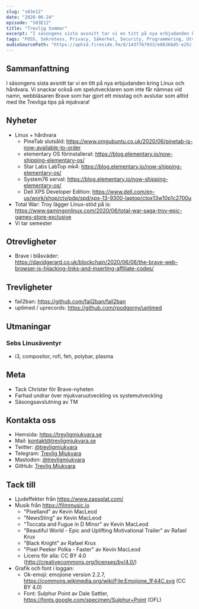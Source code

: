 ```yaml
---
slug: "s03e12"
date: "2020-06-24"
episode: "S03E12"
title: "Trevlig Sommar"
excerpt: "I säsongens sista avsnitt tar vi en titt på nya erbjudanden kring Linux och hårdvara. Vi snackar också om spelutvecklaren som inte får nämnas vid namn, webbläsaren Brave som har gjort ett misstag och avslutar som alltid med lite Trevliga tips på mjukvara!" 
tags: "FOSS, Sekretess, Privacy, Säkerhet, Security, Programmering, Utveckling, RaspberryPi, PinePhone, Technology, Linux, Open Source, git, vim, System76, elementary OS, Dell XPS, Star Labs, i3, compositor, rofi, feh, polybar, plasma, fail2ban, uptimed, uprecords, Brave, Epic, Total War Troy" 
audioSourcePath: "https://aphid.fireside.fm/d/1437767933/e86366d5-e25c-4aab-9a13-33b7144ac160/c8b5ddf9-2a20-421a-ad5f-9a0f7896011d.mp3"
---
```


## Sammanfattning
I säsongens sista avsnitt tar vi en titt på nya erbjudanden kring Linux och hårdvara. Vi snackar också om spelutvecklaren som inte får nämnas vid namn, webbläsaren Brave som har gjort ett misstag och avslutar som alltid med lite Trevliga tips på mjukvara!

## Nyheter
- Linux + hårdvara
  - PineTab slutsåld: https://www.omgubuntu.co.uk/2020/06/pinetab-is-now-available-to-order
  - elementary OS förinstallerat: https://blog.elementary.io/now-shipping-elementary-os/
  - Star Labs LabTop mk4: https://blog.elementary.io/now-shipping-elementary-os/
  - System76 serval: https://blog.elementary.io/now-shipping-elementary-os/
  - Dell XPS Developer Edition: https://www.dell.com/en-us/work/shop/cty/pdp/spd/xps-13-9300-laptop/ctox13w10p1c2700u
- Total War: Troy lägger Linux-stöd på is: https://www.gamingonlinux.com/2020/06/total-war-saga-troy-epic-games-store-exclusive
- Vi tar semester

## Otrevligheter
- Brave i blåsväder: https://davidgerard.co.uk/blockchain/2020/06/06/the-brave-web-browser-is-hijacking-links-and-inserting-affiliate-codes/

## Trevligheter
- fail2ban: https://github.com/fail2ban/fail2ban
- uptimed / uprecords: https://github.com/rpodgorny/uptimed 

## Utmaningar

### Sebs Linuxäventyr
- i3, compositor, rofi, feh, polybar, plasma

## Meta
- Tack Christer för Brave-nyheten
- Farhad undrar över mjukvaruutveckling vs systemutveckling
- Säsongsavslutning av TM

## Kontakta oss

- Hemsida: https://trevligmjukvara.se
- Mail: kontakt@trevligmjukvara.se
- Twitter: [@trevligmjukvara](https://twitter.com/trevligmjukvara)
- Telegram: [Trevlig Mjukvara](https://t.me/trevligmjukvara)
- Mastodon: [@trevligmjukvara](https://mastodon.linuxkompis.se/@trevligmjukvara)
- GitHub: [Trevlig Mjukvara](https://github.com/trevligmjukvara)

## Tack till

- Ljudeffekter från https://www.zapsplat.com/
- Musik från https://filmmusic.io
  - "Pixelland" av Kevin MacLeod
  - "NewsSting" av Kevin MacLeod
  - "Toccata and Fugue in D Minor" av Kevin MacLeod
  - "Beautiful World - Epic and Uplifting Motivational Trailer" av Rafael Krux
  - "Black Knight" av Rafael Krux
  - "Pixel Peeker Polka - Faster" av Kevin MacLeod
  - Licens för alla: CC BY 4.0 (http://creativecommons.org/licenses/by/4.0/)
- Grafik och font i loggan:
  - Ok-emoji: emojione version 2.2.7, https://commons.wikimedia.org/wiki/File:Emojione_1F44C.svg (CC BY 4.0)
  - Font: Sulphur Point av Dale Sattler, https://fonts.google.com/specimen/Sulphur+Point (OFL)
